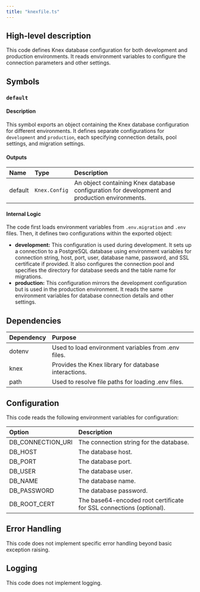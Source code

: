 ```yaml
---
title: "knexfile.ts"
---
```


## High-level description
This code defines Knex database configuration for both development and production environments. It reads environment variables to configure the connection parameters and other settings.

## Symbols
### `default`
#### Description
This symbol exports an object containing the Knex database configuration for different environments. It defines separate configurations for `development` and `production`, each specifying connection details, pool settings, and migration settings.

#### Outputs
| Name | Type | Description |
|:-----|:-----|:------------|
| default | `Knex.Config` | An object containing Knex database configuration for development and production environments. |

#### Internal Logic
The code first loads environment variables from `.env.migration` and `.env` files. Then, it defines two configurations within the exported object:

*   **development:** This configuration is used during development. It sets up a connection to a PostgreSQL database using environment variables for connection string, host, port, user, database name, password, and SSL certificate if provided. It also configures the connection pool and specifies the directory for database seeds and the table name for migrations.
*   **production:** This configuration mirrors the development configuration but is used in the production environment. It reads the same environment variables for database connection details and other settings.

## Dependencies
| Dependency | Purpose |
|:-----------|:--------|
| dotenv     | Used to load environment variables from .env files. |
| knex       | Provides the Knex library for database interactions. |
| path       | Used to resolve file paths for loading .env files. |

## Configuration
This code reads the following environment variables for configuration:

| Option | Description |
|:-------|:------------|
| DB_CONNECTION_URI | The connection string for the database. |
| DB_HOST           | The database host. |
| DB_PORT           | The database port. |
| DB_USER           | The database user. |
| DB_NAME           | The database name. |
| DB_PASSWORD       | The database password. |
| DB_ROOT_CERT     | The base64-encoded root certificate for SSL connections (optional). |

## Error Handling
This code does not implement specific error handling beyond basic exception raising.

## Logging
This code does not implement logging.
